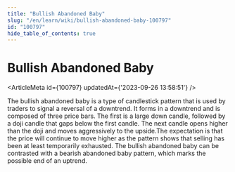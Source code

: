 ```yaml
---
title: "Bullish Abandoned Baby"
slug: "/en/learn/wiki/bullish-abandoned-baby-100797"
id: "100797"
hide_table_of_contents: true
---
```



# Bullish Abandoned Baby

<ArticleMeta id={100797} updatedAt={'2023-09-26 13:58:51'} />
<div className='border-solid border-b border-t-0 my-4 border-[var(--ifm-color-gray-300)]' />

The bullish abandoned baby is a type of candlestick pattern that is used by traders to signal a reversal of a downtrend. It forms in a downtrend and is composed of three price bars. The first is a large down candle, followed by a doji candle that gaps below the first candle. The next candle opens higher than the doji and moves aggressively to the upside.The expectation is that the price will continue to move higher as the pattern shows that selling has been at least temporarily exhausted. The bullish abandoned baby can be contrasted with a bearish abandoned baby pattern, which marks the possible end of an uptrend.
